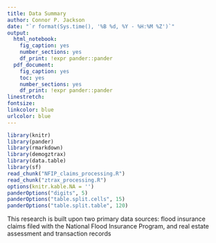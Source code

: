 ```yaml
---
title: Data Summary
author: Connor P. Jackson
date: "`r format(Sys.time(), '%B %d, %Y - %H:%M %Z')`"
output:
  html_notebook:
    fig_caption: yes
    number_sections: yes
    df_print: !expr pander::pander
  pdf_document:
    fig_caption: yes
    toc: yes
    number_sections: yes
    df_print: !expr pander::pander
linestretch:
fontsize:
linkcolor: blue
urlcolor: blue
---
```


```r
library(knitr)
library(pander)
library(rmarkdown)
library(demogztrax)
library(data.table)
library(sf)
read_chunk("NFIP_claims_processing.R")
read_chunk("ztrax_processing.R")
options(knitr.kable.NA = '')
panderOptions("digits", 5)
panderOptions("table.split.cells", 15)
panderOptions("table.split.table", 120)
```

This research is built upon two primary data sources: flood insurance claims filed with the National Flood Insurance Program, and real estate assessment and transaction records


```r
```

```r
```


